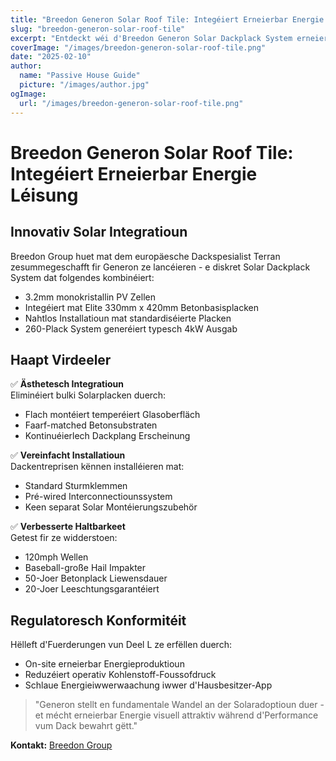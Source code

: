 ```yaml
---
title: "Breedon Generon Solar Roof Tile: Integéiert Erneierbar Energie Léisung"
slug: "breedon-generon-solar-roof-tile"
excerpt: "Entdeckt wéi d'Breedon Generon Solar Dackplack System erneierbar Energieproduktioun mat traditionelle Dackästhetik integréiert."
coverImage: "/images/breedon-generon-solar-roof-tile.png"
date: "2025-02-10"
author:
  name: "Passive House Guide"
  picture: "/images/author.jpg"
ogImage:
  url: "/images/breedon-generon-solar-roof-tile.png"
---
```


# Breedon Generon Solar Roof Tile: Integéiert Erneierbar Energie Léisung

## Innovativ Solar Integratioun

Breedon Group huet mat dem europäesche Dackspesialist Terran zesummegeschafft fir Generon ze lancéieren - e diskret Solar Dackplack System dat folgendes kombinéiert:

- 3.2mm monokristallin PV Zellen
- Integéiert mat Elite 330mm x 420mm Betonbasisplacken
- Nahtlos Installatioun mat standardiséierte Placken
- 260-Plack System generéiert typesch 4kW Ausgab

## Haapt Virdeeler

✅ **Ästhetesch Integratioun**  
Eliminéiert bulki Solarplacken duerch:
- Flach montéiert temperéiert Glasoberfläch
- Faarf-matched Betonsubstraten
- Kontinuéierlech Dackplang Erscheinung

✅ **Vereinfacht Installatioun**  
Dackentreprisen kënnen installéieren mat:
- Standard Sturmklemmen
- Pré-wired Interconnectiounssystem
- Keen separat Solar Montéierungszubehör

✅ **Verbesserte Haltbarkeet**  
Getest fir ze widderstoen:
- 120mph Wellen
- Baseball-große Hail Impakter
- 50-Joer Betonplack Liewensdauer
- 20-Joer Leeschtungsgarantéiert

## Regulatoresch Konformitéit

Hëlleft d'Fuerderungen vun Deel L ze erfëllen duerch:
- On-site erneierbar Energieproduktioun
- Reduzéiert operativ Kohlenstoff-Foussofdruck
- Schlaue Energieiwwerwaachung iwwer d'Hausbesitzer-App

> "Generon stellt en fundamentale Wandel an der Solaradoptioun duer - et mécht erneierbar Energie visuell attraktiv während d'Performance vum Dack bewahrt gëtt."  

**Kontakt:** [Breedon Group](https://www.breedongroup.com)